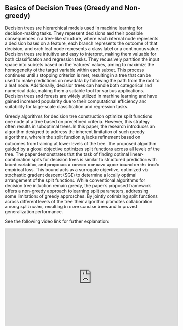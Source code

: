 ## Basics of Decision Trees (Greedy and Non-greedy)

Decision trees are hierarchical models used in machine learning for decision-making tasks. They represent decisions and their possible consequences in a tree-like structure, where each internal node represents a decision based on a feature, each branch represents the outcome of that decision, and each leaf node represents a class label or a continuous value. Decision trees are intuitive and easy to interpret, making them valuable for both classification and regression tasks. They recursively partition the input space into subsets based on the features' values, aiming to maximize the homogeneity of the target variable within each subset. This process continues until a stopping criterion is met, resulting in a tree that can be used to make predictions on new data by following the path from the root to a leaf node. Additionally, decision trees can handle both categorical and numerical data, making them a suitable tool for various applications. Decision trees and forests are widely utilized in machine learning and have gained increased popularity due to their computational efficiency and suitability for large-scale classification and regression tasks.

Greedy algorithms for decision tree construction optimize split functions one node at a time based on predefined criteria. However, this strategy often results in suboptimal trees. In this paper, the research introduces an algorithm designed to address the inherent limitation of such greedy algorithms, wherein the split function $s_i$ lacks refinement based on outcomes from training at lower levels of the tree. The proposed algorithm guided by a global objective optimizes split functions across all levels of the tree. The paper demonstrates that the task of finding optimal linear-combination splits for decision trees is similar to structured prediction with latent variables, and proposes a convex-concave upper bound on the tree's empirical loss. This bound acts as a surrogate objective, optimized via stochastic gradient descent (SGD) to determine a locally optimal arrangement of the split functions. While conventional algorithms for decision tree induction remain greedy, the paper’s proposed framework offers a non-greedy approach to learning split parameters, addressing some limitations of greedy approaches. By jointly optimizing split functions across different levels of the tree, their algorithm promotes collaboration among split nodes, resulting in more concise trees and improved generalization performance.

See the following video link for further explanation: 

<iframe width="560" height="315" src="https://www.youtube.com/embed/yEBE6zPBoK4?si=NvkXblMBSvABwOUs" title="YouTube video player" frameborder="0" allow="accelerometer; autoplay; clipboard-write; encrypted-media; gyroscope; picture-in-picture; web-share" referrerpolicy="strict-origin-when-cross-origin" allowfullscreen></iframe>
